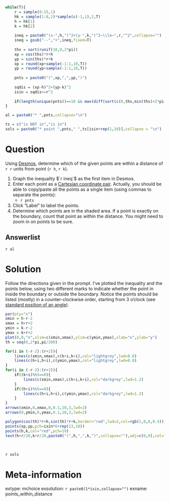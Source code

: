 ```r

while(T){
    r = sample(8:15,1)
    hk = sample(1:8,2)*sample(c(-1,1),2,T)
    h = hk[1]
    k = hk[2]
    
    ineq = paste0("(x-",h,")^2+(y-",k,")^2~\\le~",r,"^2",collapse="")
    ineq = gsub("--","+",ineq,fixed=T)
    
    ths = sort(runif(10,0,2*pi))
    xp = cos(ths)*r+h
    yp = sin(ths)*r+k
    xp = round(xp+sample(-1:1,10,T))
    yp = round(yp+sample(-1:1,10,T))
    
    pnts = paste0("(",xp,",",yp,")")
    
    sqdis = (xp-h)^2+(yp-k)^2
    isin = sqdis<=r^2
    
    if(length(unique(pnts))==10 && max(diff(sort(c(0,ths,min(ths)+2*pi))))<pi/3 && sum(isin)>2 && sum(isin)<8){break}
}

al = paste0("* ",pnts,collapse="\n")

ts = c("is NOT in","is in")
sols = paste0("* point ",pnts," ",ts[isin+rep(1,10)],collapse = "\n")


```

Question
========

Using [Desmos](https://www.desmos.com/calculator), determine which of the given points are within a distance of `r r` units from point (`r h`, `r k`).

1. Graph the inequality $`r ineq`$ as the first item in Desmos.
2. Enter each point as a [Cartesian coordinate pair](https://en.wikipedia.org/wiki/Abscissa_and_ordinate). Actually, you should be able to copy/paste all the points as a single item (using commas to separate the points):
   - `r pnts`
3. Click "Label" to label the points.
4. Determine which points are in the shaded area. If a point is exactly on the boundary, count that point as within the distance. You might need to zoom in on points to be sure.


Answerlist
--------

`r al`



Solution
========

Follow the directions given in the prompt. I've plotted the inequality and the points below, using two different marks to indicate whether the point in inside the boundary or outside the boundary. Notice the points should be listed (mostly) in a counter-clockwise order, starting from 3 o'clock (see [standard position of an angle](https://libraryguides.centennialcollege.ca/c.php?g=716824&p=5112868)).

```r
par(pty="s")
xmin = h-r-2
xmax = h+r+2
ymin = k-r-2
ymax = k+r+2
plot(0,0,"n",xlim=c(xmin,xmax),ylim=c(ymin,ymax),xlab="x",ylab="y")
th = seq(0,2*pi,pi/200)

for(i in (-r-2):(r+2)){
    lines(c(xmin,xmax),c(k+i,k+i),col="lightgrey",lwd=0.8)
    lines(c(h+i,h+i),c(ymin,ymax),col="lightgrey",lwd=0.8)
}
for(i in (-r-2):(r+2)){
    if((k+i)%%5==0){
        lines(c(xmin,xmax),c(k+i,k+i),col="darkgrey",lwd=1.2)
    }
    if((h+i)%%5==0){
        lines(c(h+i,h+i),c(ymin,ymax),col="darkgrey",lwd=1.2)
    }
}
arrows(xmin,0,xmax,0,0.1,10,3,lwd=2)
arrows(0,ymin,0,ymax,0.1,10,3,lwd=2)

polygon(cos(th)*r+h,sin(th)*r+k,border="red",lwd=2,col=rgb(1,0,0,0.4))
points(xp,yp,pch=isin*6+rep(13,10))
points(h,k,col="red",pch=19)
text(h+r/20,k+r/20,paste0("(",h,",",k,")",collapse=""),adj=c(0,0),col="red")

```
\

`r sols`



Meta-information
============
extype: mchoice
exsolution: `r paste0(1*isin,collapse="")`
exname: points_within_distance